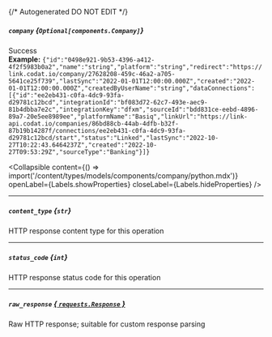 {/* Autogenerated DO NOT EDIT  */}

##### `company` *{`Optional[components.Company]`}*
Success
<br/>
**Example:** `{"id":"0498e921-9b53-4396-a412-4f2f5983b0a2","name":"string","platform":"string","redirect":"https://link.codat.io/company/27628208-459c-46a2-a705-5641ce25f739","lastSync":"2022-01-01T12:00:00.000Z","created":"2022-01-01T12:00:00.000Z","createdByUserName":"string","dataConnections":[{"id":"ee2eb431-c0fa-4dc9-93fa-d29781c12bcd","integrationId":"bf083d72-62c7-493e-aec9-81b4dbba7e2c","integrationKey":"dfxm","sourceId":"bdd831ce-eebd-4896-89a7-20e5ee8989ee","platformName":"Basiq","linkUrl":"https://link-api.codat.io/companies/86bd88cb-44ab-4dfb-b32f-87b19b14287f/connections/ee2eb431-c0fa-4dc9-93fa-d29781c12bcd/start","status":"Linked","lastSync":"2022-10-27T10:22:43.6464237Z","created":"2022-10-27T09:53:29Z","sourceType":"Banking"}]}`

<Collapsible content={() => import('/content/types/models/components/company/python.mdx')} openLabel={Labels.showProperties} closeLabel={Labels.hideProperties} />


---
##### `content_type` *{`str`}*
HTTP response content type for this operation

---
##### `status_code` *{`int`}*
HTTP response status code for this operation

---
##### `raw_response` [*{ `requests.Response` }*](https://requests.readthedocs.io/en/latest/api/#requests.Response)
Raw HTTP response; suitable for custom response parsing


